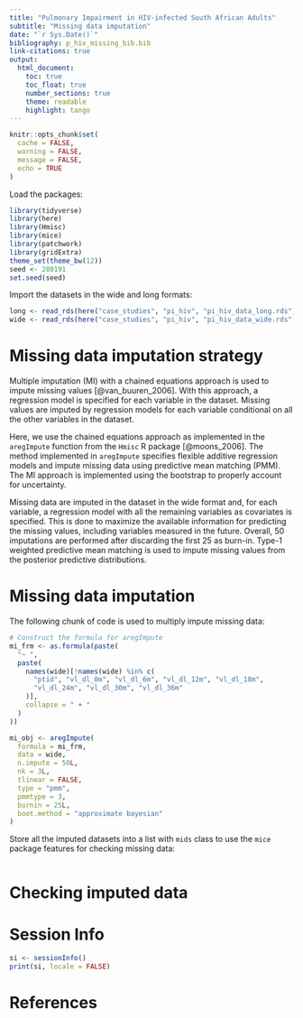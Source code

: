 ---
title: "Pulmonary Impairment in HIV-infected South African Adults"
subtitle: "Missing data imputation"
date: "`r Sys.Date()`"
bibliography: p_hiv_missing_bib.bib
link-citations: true
output:
  html_document:
    toc: true
    toc_float: true
    number_sections: true
    theme: readable
    highlight: tango
---

```{r setup, include=FALSE}
knitr::opts_chunk$set(
  cache = FALSE,
  warning = FALSE,
  message = FALSE,
  echo = TRUE
)
```

Load the packages:

```{r}
library(tidyverse)
library(here)
library(Hmisc)
library(mice)
library(patchwork)
library(gridExtra)
theme_set(theme_bw(12))
seed <- 280191
set.seed(seed)
```

Import the datasets in the wide and long formats:

```{r}
long <- read_rds(here("case_studies", "pi_hiv", "pi_hiv_data_long.rds"))
wide <- read_rds(here("case_studies", "pi_hiv", "pi_hiv_data_wide.rds"))
```

# Missing data imputation strategy
Multiple imputation (MI) with a chained equations approach is used
to impute missing values [@van_buuren_2006]. With this approach, a
regression model is specified for each variable in the dataset. Missing
values are imputed by regression models for each variable conditional
on all the other variables in the dataset.

Here, we use the chained equations approach as implemented in the
`aregImpute` function from the `Hmisc` R package [@moons_2006]. The
method implemented in `aregImpute` specifies flexible additive 
regression models and impute missing data using predictive mean
matching (PMM). The MI approach is implemented using the bootstrap
to properly account for uncertainty.

Missing data are imputed in the dataset in the wide format and, for
each variable, a regression model with all the remaining variables
as covariates is specified. This is done to maximize the available
information for predicting the missing values, including variables
measured in the future. Overall, $50$ imputations are performed
after discarding the first $25$ as burn-in. Type-1 weighted predictive
mean matching is used to impute missing values from the posterior
predictive distributions.

# Missing data imputation
The following chunk of code is used to multiply impute missing data:

```{r}
# Construct the formula for aregImpute
mi_frm <- as.formula(paste(
  "~ ",
  paste(
    names(wide)[!names(wide) %in% c(
      "ptid", "vl_dl_0m", "vl_dl_6m", "vl_dl_12m", "vl_dl_18m",
      "vl_dl_24m", "vl_dl_30m", "vl_dl_36m"
    )], 
    collapse = " + "
  )
))

mi_obj <- aregImpute(
  formula = mi_frm,
  data = wide,
  n.impute = 50L,
  nk = 3L,
  tlinear = FALSE,
  type = "pmm",
  pmmtype = 3,
  burnin = 25L,
  boot.method = "approximate bayesian"
)
```
Store all the imputed datasets into a list with `mids` class to
use the `mice` package features for checking missing data:

```{r}

```


# Checking imputed data

# Session Info

```{r}
si <- sessionInfo()
print(si, locale = FALSE)
```

# References

